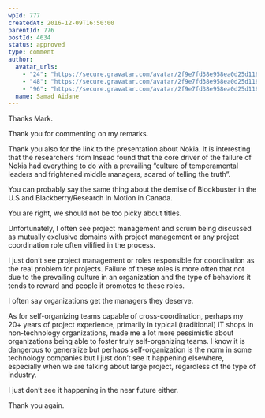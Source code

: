 ```yaml
---
wpId: 777
createdAt: 2016-12-09T16:50:00
parentId: 776
postId: 4634
status: approved
type: comment
author:
  avatar_urls:
    - "24": "https://secure.gravatar.com/avatar/2f9e7fd38e958ea0d25d11871e3a2fe5?s=24&d=mm&r=g"
    - "48": "https://secure.gravatar.com/avatar/2f9e7fd38e958ea0d25d11871e3a2fe5?s=48&d=mm&r=g"
    - "96": "https://secure.gravatar.com/avatar/2f9e7fd38e958ea0d25d11871e3a2fe5?s=96&d=mm&r=g"
  name: Samad Aidane
---
```


Thanks Mark.

Thank you for commenting on my remarks.

Thank you also for the link to the presentation about Nokia. It is interesting that the researchers from Insead found that the core driver of the failure of Nokia had everything to do with a prevailing “culture of temperamental leaders and frightened middle managers, scared of telling the truth”.

You can probably say the same thing about the demise of Blockbuster in the U.S and Blackberry/Research In Motion in Canada.

You are right, we should not be too picky about titles.

Unfortunately, I often see project management and scrum being discussed as mutually exclusive domains with project management or any project coordination role often vilified in the process.

I just don’t see project management or roles responsible for coordination as the real problem for projects. Failure of these roles is more often that not due to the prevailing culture in an organization and the type of behaviors it tends to reward and people it promotes to these roles.

I often say organizations get the managers they deserve.

As for self-organizing teams capable of cross-coordination, perhaps my 20+ years of project experience, primarily in typical (traditional) IT shops in non-technology organizations, made me a lot more pessimistic about organizations being able to foster truly self-organizing teams. I know it is dangerous to generalize but perhaps self-organization is the norm in some technology companies but I just don’t see it happening elsewhere, especially when we are talking about large project, regardless of the type of industry.

I just don’t see it happening in the near future either.

Thank you again.